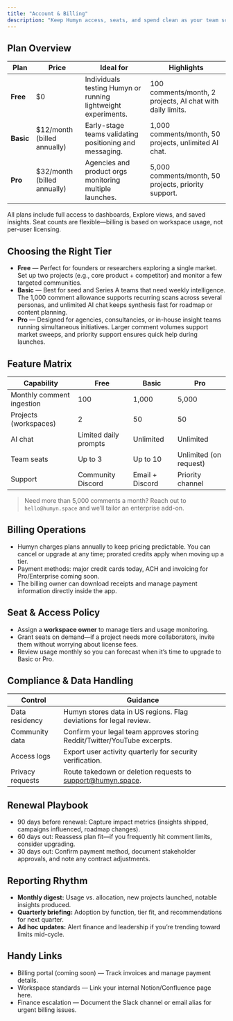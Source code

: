 ```yaml
---
title: "Account & Billing"
description: "Keep Humyn access, seats, and spend clean as your team scales"
---
```


## Plan Overview

| Plan | Price | Ideal for | Highlights |
| --- | --- | --- | --- |
| **Free** | $0 | Individuals testing Humyn or running lightweight experiments. | 100 comments/month, 2 projects, AI chat with daily limits. |
| **Basic** | $12/month (billed annually) | Early-stage teams validating positioning and messaging. | 1,000 comments/month, 50 projects, unlimited AI chat. |
| **Pro** | $32/month (billed annually) | Agencies and product orgs monitoring multiple launches. | 5,000 comments/month, 50 projects, priority support. |

<Callout>
All plans include full access to dashboards, Explore views, and saved insights. Seat counts are flexible—billing is based on workspace usage, not per-user licensing.
</Callout>

## Choosing the Right Tier

- **Free** — Perfect for founders or researchers exploring a single market. Set up two projects (e.g., core product + competitor) and monitor a few targeted communities.  
- **Basic** — Best for seed and Series A teams that need weekly intelligence. The 1,000 comment allowance supports recurring scans across several personas, and unlimited AI chat keeps synthesis fast for roadmap or content planning.  
- **Pro** — Designed for agencies, consultancies, or in-house insight teams running simultaneous initiatives. Larger comment volumes support market sweeps, and priority support ensures quick help during launches.

## Feature Matrix

| Capability | Free | Basic | Pro |
| --- | --- | --- | --- |
| Monthly comment ingestion | 100 | 1,000 | 5,000 |
| Projects (workspaces) | 2 | 50 | 50 |
| AI chat | Limited daily prompts | Unlimited | Unlimited |
| Team seats | Up to 3 | Up to 10 | Unlimited (on request) |
| Support | Community Discord | Email + Discord | Priority channel |

> Need more than 5,000 comments a month? Reach out to `hello@humyn.space` and we’ll tailor an enterprise add-on.

## Billing Operations

- Humyn charges plans annually to keep pricing predictable. You can cancel or upgrade at any time; prorated credits apply when moving up a tier.  
- Payment methods: major credit cards today, ACH and invoicing for Pro/Enterprise coming soon.  
- The billing owner can download receipts and manage payment information directly inside the app.

## Seat & Access Policy

- Assign a **workspace owner** to manage tiers and usage monitoring.  
- Grant seats on demand—if a project needs more collaborators, invite them without worrying about license fees.  
- Review usage monthly so you can forecast when it’s time to upgrade to Basic or Pro.

## Compliance & Data Handling

| Control | Guidance |
| --- | --- |
| Data residency | Humyn stores data in US regions. Flag deviations for legal review. |
| Community data | Confirm your legal team approves storing Reddit/Twitter/YouTube excerpts. |
| Access logs | Export user activity quarterly for security verification. |
| Privacy requests | Route takedown or deletion requests to support@humyn.space. |

## Renewal Playbook

- 90 days before renewal: Capture impact metrics (insights shipped, campaigns influenced, roadmap changes).  
- 60 days out: Reassess plan fit—if you frequently hit comment limits, consider upgrading.  
- 30 days out: Confirm payment method, document stakeholder approvals, and note any contract adjustments.

## Reporting Rhythm

- **Monthly digest:** Usage vs. allocation, new projects launched, notable insights produced.  
- **Quarterly briefing:** Adoption by function, tier fit, and recommendations for next quarter.  
- **Ad hoc updates:** Alert finance and leadership if you’re trending toward limits mid-cycle.

## Handy Links

- Billing portal (coming soon) — Track invoices and manage payment details.  
- Workspace standards — Link your internal Notion/Confluence page here.  
- Finance escalation — Document the Slack channel or email alias for urgent billing issues.
